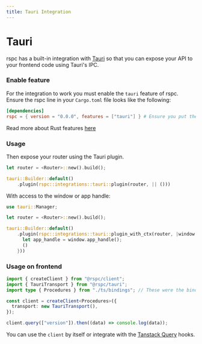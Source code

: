 ```yaml
---
title: Tauri Integration
---
```


# Tauri

rspc has a built-in integration with [Tauri](https://tauri.app/) so that you can expose your API to your frontend code using Tauri's IPC.

### Enable feature

For the integration to work you must enable the `tauri` feature of rspc. Ensure the rspc line in your `Cargo.toml` file looks like the following:

```toml /"tauri"/ copy filename="Cargo.toml"
[dependencies]
rspc = { version = "0.0.0", features = ["tauri"] } # Ensure you put the latest version!
```

Read more about Rust features [here](https://doc.rust-lang.org/cargo/reference/features.html#dependency-features)

### Usage

Then expose your router using the Tauri plugin.

```rs copy filename="src/main.rs"
let router = <Router>::new().build();

tauri::Builder::default()
    .plugin(rspc::integrations::tauri::plugin(router, || ()))
```

With access to the window or app handle:

```rs copy filename="src/main.rs"
use tauri::Manager;

let router = <Router>::new().build();

tauri::Builder::default()
    .plugin(rspc::integrations::tauri::plugin_with_ctx(router, |window| {
      let app_handle = window.app_handle();
      ()
    }))
```

### Usage on frontend

```ts copy filename="index.ts"
import { createClient } from "@rspc/client";
import { TauriTransport } from "@rspc/tauri";
import type { Procedures } from "./ts/bindings"; // These were the bindings exported from your Rust code!

const client = createClient<Procedures>({
  transport: new TauriTransport(),
});

client.query(["version"]).then((data) => console.log(data));
```

You can use the `client` by itself or integrate with the [Tanstack Query](/client/tanstack-query) hooks.
